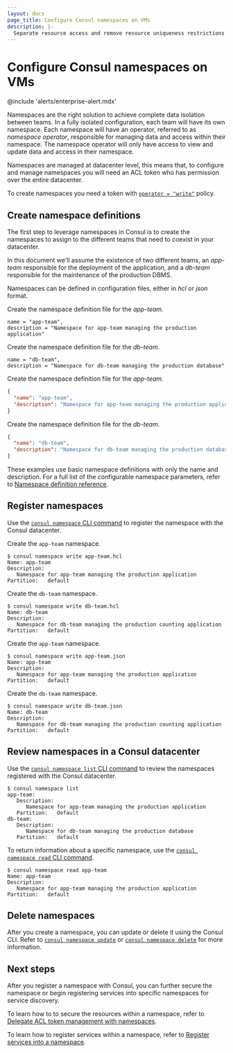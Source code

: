 ```yaml
---
layout: docs
page_title: Configure Consul namespaces on VMs
description: |-
  Separate resource access and remove resource uniqueness restrictions using Consul Enterprise namespaces.
---
```


# Configure Consul namespaces on VMs

@include 'alerts/enterprise-alert.mdx'

Namespaces are the right solution to achieve complete data isolation between teams. In a fully isolated configuration, each team will have its own namespace. Each namespace will have an operator, referred to as *namespace operator*, responsible for managing data and access within their namespace. The namespace operator will only have access to view and update data and access in their namespace.

Namespaces are managed at datacenter level, this means that, to configure and manage namespaces you will need an ACL token who has permission over the entire datacenter. 

To create namespaces you need a token with [`operator = "write"`](/consul/docs/secure/acl/rule#operator-rules) policy. 

## Create namespace definitions

The first step to leverage namespaces in Consul is to create the namespaces to assign to the different teams that need to coexist in your datacenter.

In this document we'll assume the existence of two different teams, an *app-team* responsible for the deployment of the application, and a *db-team* responsible for the maintenance of the production DBMS.

Namespaces can be defined in configuration files, either in *hcl* or *json* format.

<Tabs>
<Tab heading="HCL">

Create the namespace definition file for the *app-team*.

<CodeBlockConfig filename="app-team.hcl">

```hcl
name = "app-team",
description = "Namespace for app-team managing the production application"
```

</CodeBlockConfig>

Create the namespace definition file for the *db-team*.

<CodeBlockConfig filename="db-team.hcl">

```hcl
name = "db-team",
description = "Namespace for db-team managing the production database"
```

</CodeBlockConfig>

</Tab>

<Tab heading="JSON">

Create the namespace definition file for the *app-team*.

<CodeBlockConfig filename="app-team.json">

```json
{
  "name": "app-team",
  "description": "Namespace for app-team managing the production application"
}
```

</CodeBlockConfig>

Create the namespace definition file for the *db-team*.

<CodeBlockConfig filename="db-team.json">

```json
{
  "name": "db-team",
  "description": "Namespace for db-team managing the production database"
}
```

</CodeBlockConfig>

</Tab>
</Tabs>

These examples use basic namespace definitions with only the name and description. For a full list of the configurable namespace parameters, refer to [Namespace definition reference](/consul/docs/reference/namespace).

## Register namespaces

Use the [`consul namespace` CLI command](/consul/commands/namespace) to register the namespace with the Consul datacenter.

<Tabs>
<Tab heading="HCL">

Create the `app-team` namespace.

```shell-session
$ consul namespace write app-team.hcl
Name: app-team
Description:
   Namespace for app-team managing the production application
Partition:   default
```

Create the `db-team` namespace.

```shell-session
$ consul namespace write db-team.hcl
Name: db-team
Description:
   Namespace for db-team managing the production counting application
Partition:   default
```

</Tab>
<Tab heading="JSON">

Create the `app-team` namespace.

```shell-session
$ consul namespace write app-team.json
Name: app-team
Description:
   Namespace for app-team managing the production application
Partition:   default
```

Create the `db-team` namespace.

```shell-session
$ consul namespace write db-team.json
Name: db-team
Description:
   Namespace for db-team managing the production counting application
Partition:   default
```

</Tab>
</Tabs>

## Review namespaces in a Consul datacenter

Use the [`consul namespace list` CLI command](/consul/commands/namespace/list) to review the namespaces registered with the Consul datacenter.

```shell-session
$ consul namespace list
app-team:
   Description:
      Namespace for app-team managing the production application
   Partition:   default
db-team:
   Description:
      Namespace for db-team managing the production database
   Partition:   default
```

To return information about a specific namespace, use the [`consul namespace read` CLI command](/consul/commands/namespace/read).

```shell-session
$ consul namespace read app-team
Name: app-team
Description:
   Namespace for app-team managing the production application
Partition:   default
```

## Delete namespaces

After you create a namespace, you can update or delete it using the Consul CLI. Refer to [`consul namespace update`](/consul/commands/namespace/update) or [`consul namespace delete`](consul/commands/namespace/delete) for more information.

## Next steps

After you register a namespace with Consul, you can further secure the namespace or begin registering services into specific namespaces for service discovery.

To learn how to to secure the resources within a namespace, refer to [Delegate ACL token management with namespaces](/consul/docs/multi-tenant/namespace/vm/delegate-token-management).

To learn how to register services within a namespace, refer to [Register services into a namespace](/consul/docs/register/service/namespace).
